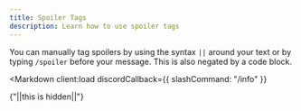 ```yaml
---
title: Spoiler Tags
description: Learn how to use spoiler tags
---
```



You can manually tag spoilers by using the syntax `||` around your text or by typing `/spoiler` before your message. This is also negated by a code block.

<Markdown 
  client:load 
  discordCallback={{ slashCommand: "/info" }}
>
{"||this is hidden||"}
</Markdown>

